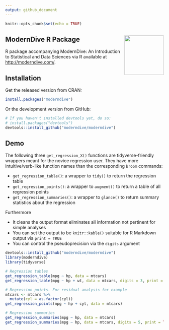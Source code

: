```yaml
---
output: github_document
---
```


```r
knitr::opts_chunk$set(echo = TRUE)
```

## ModernDive R Package <img src="images/hex_blue_text.png" align="right" width=125 />

R package accompanying ModernDive: An Introduction to Statistical and Data Sciences via R available at <http://moderndive.com/>.


## Installation

Get the released version from CRAN:

```r
install.packages("moderndive")
```

Or the development version from GitHub:

```r
# If you haven't installed devtools yet, do so:
# install.packages("devtools")
devtools::install_github("moderndive/moderndive")
```


## Demo

The following three `get_regression_X()` functions are tidyverse-friendly wrappers meant for the novice
regression user. They have more intuitive/verb-like function names than the corresponding `broom` commands:

* `get_regression_table()`: a wrapper to `tidy()` to return the regression table
* `get_regression_points()`: a wrapper to `augment()` to return a table of all regression points
* `get_regression_summaries()`: a wrapper to `glance()` to return summary statistics about the regression

Furthermore 

* It cleans the output format eliminates all information not pertinent for simple analyses
* You can set the output to be `knitr::kable()` suitable for R Markdown output via `print = TRUE`
* You can control the pseudoprecision via the `digits` argument


```r
devtools::install_github("moderndive/moderndive")
library(moderndive)
library(tidyverse)

# Regression tables
get_regression_table(mpg ~ hp, data = mtcars)
get_regression_table(mpg ~ hp + wt, data = mtcars, digits = 3, print = TRUE)

# Regression points. For residual analysis for example
mtcars <- mtcars %>% 
  mutate(cyl = as.factor(cyl))
get_regression_points(mpg ~ hp + cyl, data = mtcars)

# Regression summaries
get_regression_summaries(mpg ~ hp, data = mtcars)
get_regression_summaries(mpg ~ hp, data = mtcars, digits = 5, print = TRUE)
```
